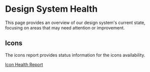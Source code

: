 
<Meta of={HealthStories} />

# Design System Health

This page provides an overview of our design system's current state, focusing on areas that may need attention or improvement.

## Icons

The icons report provides status information for the icons availability.

[Icon Health Report](/?path=/docs/health-icons--docs)
